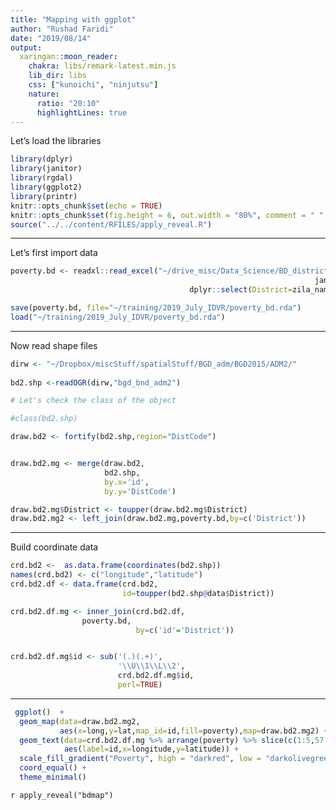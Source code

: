 ```yaml
---
title: "Mapping with ggplot"
author: "Rushad Faridi"
date: "2019/08/14"
output:
  xaringan::moon_reader:
    chakra: libs/remark-latest.min.js
    lib_dir: libs
    css: ["kunoichi", "ninjutsu"]
    nature:
      ratio: "20:10"
      highlightLines: true
---
```


Let's load the libraries 

```r
library(dplyr)
library(janitor)
library(rgdal)
library(ggplot2)
library(printr)
knitr::opts_chunk$set(echo = TRUE)
knitr::opts_chunk$set(fig.height = 6, out.width = "80%", comment = " ", cache = T, dpi = 300, warning = F, message = F)
source("../../content/RFILES/apply_reveal.R")
```

---

Let's first import data 


```r
poverty.bd <- readxl::read_excel("~/drive_misc/Data_Science/BD_districts/zila_and_upazila_data/zila_indicators.xlsx") %>% 
                                                                    janitor::clean_names() %>% 
										dplyr::select(District=zila_name, poverty=poverty_headcount_ratio_percent)

save(poverty.bd, file="~/training/2019_July_IDVR/poverty_bd.rda")
load("~/training/2019_July_IDVR/poverty_bd.rda")
```

---


Now read shape files 

```r
dirw <- "~/Dropbox/miscStuff/spatialStuff/BGD_adm/BGD2015/ADM2/"
  
bd2.shp <-readOGR(dirw,"bgd_bnd_adm2")

# Let's check the class of the object

#class(bd2.shp)

draw.bd2 <- fortify(bd2.shp,region="DistCode")


draw.bd2.mg <- merge(draw.bd2,
                     bd2.shp,
                     by.x='id',
                     by.y='DistCode')

draw.bd2.mg$District <- toupper(draw.bd2.mg$District)
draw.bd2.mg2 <- left_join(draw.bd2.mg,poverty.bd,by=c('District'))
```

---

Build coordinate data

```r

crd.bd2 <-  as.data.frame(coordinates(bd2.shp))
names(crd.bd2) <- c("longitude","latitude")
crd.bd2.df <- data.frame(crd.bd2,
                         id=toupper(bd2.shp@data$District))

crd.bd2.df.mg <- inner_join(crd.bd2.df,
			    poverty.bd,
                            by=c('id'='District'))


crd.bd2.df.mg$id <- sub('(.)(.+)',
                        '\\U\\1\\L\\2',
                        crd.bd2.df.mg$id,
                        perl=TRUE) 


```
---

```r
 ggplot()  +
  geom_map(data=draw.bd2.mg2,
           aes(x=long,y=lat,map_id=id,fill=poverty),map=draw.bd2.mg2) +
  geom_text(data=crd.bd2.df.mg %>% arrange(poverty) %>% slice(c(1:5,57:62)),
            aes(label=id,x=longitude,y=latitude)) +
  scale_fill_gradient("Poverty", high = "darkred", low = "darkolivegreen1")+
  coord_equal() +
  theme_minimal()
```

`r apply_reveal("bdmap")`


